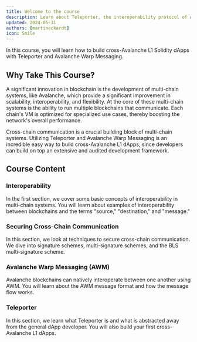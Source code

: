 ```yaml
---
title: Welcome to the course
description: Learn about Teleporter, the interoperability protocol of Avalanche.
updated: 2024-05-31
authors: [martineckardt]
icon: Smile
---
```


In this course, you will learn how to build cross-Avalanche L1 Solidity dApps with Teleporter and Avalanche Warp Messaging.

## Why Take This Course?

A significant innovation in blockchain is the development of multi-chain systems, like Avalanche, which provide a significant improvement in scalability, interoperability, and flexibility. At the core of these multi-chain systems is the ability to run multiple blockchains that communicate. Each chain's VM is optimized for specialized use cases, thereby boosting the network's overall performance.

Cross-chain communication is a crucial building block of multi-chain systems. Utilizing Teleporter and Avalanche Warp Messaging is an incredible easy way to build cross-Avalanche L1 dApps, since developers can build on top an extensive and audited development framework. 

## Course Content

### Interoperability 

In the first section, we cover some basic concepts of interoperability in multi-chain systems. You will learn about examples of interoperability between blockchains and the terms "source," "destination," and "message."

### Securing Cross-Chain Communication

In this section, we look at techniques to secure cross-chain communication. We dive into signature schemes, multi-signature schemes, and the BLS multi-signature scheme.

### Avalanche Warp Messaging (AWM)

Avalanche blockchains can natively interoperate between one another using AWM. You will learn about the AWM message format and how the message flow works.

### Teleporter

In this section, we learn what Teleporter is and what is abstracted away from the general dApp developer. You will also build your first cross-Avalanche L1 dApps.